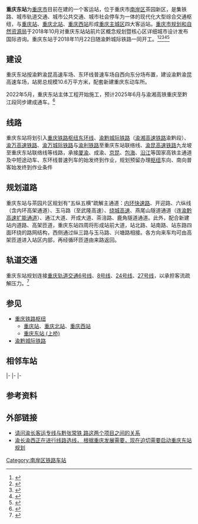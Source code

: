 {{Otheruses
|subject=建设中位于[[重庆市|重庆市]][[南岸区|南岸区]]茶园的客运'''重庆东站'''
|other=位于[[重庆市|重庆市]][[沙坪坝区|沙坪坝区]]上桥的停止使用的货运重庆东站
|重庆东站 (上桥)
|disambig=无
}}
{{重庆未来建设}}
{{Infobox China railway station 
|车站名称 = 重庆东站
|图片 = 
|图片介绍 = 
|车站拼音 = Chongqing Dongzhan
|英文名称 = Chongqingdong Railway Station<ref>{{Cite web |url=http://news.sina.com.cn/o/2012-09-18/080725196193.shtml |title=铁道部:火车站名含"东西南北"统一改用拼音 |accessdate=2016-07-28 |archive-date=2017-07-30 |archive-url=https://web.archive.org/web/20170730073100/http://news.sina.com.cn/o/2012-09-18/080725196193.shtml |dead-url=no }}</ref><ref>{{cite journal |author=[[铁道部运输局|铁道部运输局]] |journal = 铁路客货运输专刊 |year=2012 |issue=4 |title = 关于明确铁路车站站名英文译法的通知 |id = 运营运调电[2012]1911号 |page = 6}}</ref>
|车站代码 = 
|电报码 = 
|拼音码 = 
|车站类型 = 客运站
|技术性质 = 
|业务性质 = 
|始建时间 = 2018年11月22日
|开通运营 = 
|车站位置 = {{CHN}}[[重庆市|重庆市]][[南岸区|南岸区]][[长生桥镇|长生桥镇]]
|坐标 = 
|归属 = 
|线路 = [[重庆铁路枢纽东环线|重庆铁路枢纽东环线]]（建设中）<br />[[渝长厦高速铁路|渝长厦高速铁路]]（建设中）<br />[[郑渝高速铁路|郑渝高速铁路]]（建设中）<br />[[渝昆高速铁路|渝昆高速铁路]]（建设中）
|使用状态 = 建设中
|车站等级 = 
|股道数目 = 45
|正线 = 6
|到发线 = 39
|月台数目 = 20
|岛式站台 = 19
|侧式站台 = 1
|站台面 = 39
|route_map=<!--{{重庆铁路车站RDT/重庆东站}}-->
}}

'''重庆东站'''为[[重庆市|重庆市]]目前在建的一个客运站，位于重庆市[[南岸区|南岸区]]茶园新区，是集铁路、城市轨道交通、城市公共交通、城市社会停车为一体的现代化大型综合交通枢纽，与[[重庆站|重庆站]]、[[重庆北站|重庆北站]]、[[重庆西站|重庆西站]]形成[[重庆主城区|重庆主城区]]四大客运站。[[重庆市规划和自然资源局|重庆市规划和自然资源局]]于2018年10月对重庆东站站前片区概念规划暨核心区详细城市设计发布国际咨询。重庆东站于2018年11月22日随渝黔城际铁路一同开工。<ref>{{cite news|url=http://sthjj.cq.gov.cn/zwgk_249/gszx/sljsxmhpxxgg_67134/201901/W020200213630807505279.pdf|title=重庆枢纽东环线环境影响报告书|date=2015-12-07|accessdate=2015-12-09|archive-date=2021-06-15|archive-url=https://web.archive.org/web/20210615023652/http://sthjj.cq.gov.cn/zwgk_249/gszx/sljsxmhpxxgg_67134/201901/W020200213630807505279.pdf}}</ref><ref>{{cite web |title=重庆东站站前片区概念规划暨核心区详细城市设计国际咨询公告 |url=http://www.cqupb.gov.cn/content.aspx?id=38308 |publisher=重庆市规划和自然资源局 |accessdate=2018-11-24 |date=2018-10-31 |archive-date=2018-11-24 |archive-url=https://web.archive.org/web/20181124162516/http://www.cqupb.gov.cn/content.aspx?id=38308 |dead-url=no }}</ref><ref>{{cite news |title=重庆东站定址茶园11月22日开工 将引入4条轨道线 |url=http://cq.ifeng.com/a/20181123/7050063_0.shtml |accessdate=2018-11-24 |work=[[凤凰网|凤凰网]]重庆 |date=2018-11-23 |archive-date=2018-11-24 |archive-url=https://web.archive.org/web/20181124215923/http://cq.ifeng.com/a/20181123/7050063_0.shtml |dead-url=no }}</ref><ref>{{cite news |title=渝湘高铁重庆至黔江段暨重庆东站开工建设 |url=http://cq.people.com.cn/n2/2018/1122/c365401-32320909.html |accessdate=2018-11-24 |work=[[人民网|人民网]]-重庆频道 |date=2018-11-22 |archive-date=2018-11-24 |archive-url=https://web.archive.org/web/20181124162336/http://cq.people.com.cn/n2/2018/1122/c365401-32320909.html |dead-url=yes }}</ref><ref>{{cite web |title=重庆东站片区控制性详细规划 |url=http://ghzrzyj.cq.gov.cn/ztlm_186/ghgb/kzxxgh/202010/t20201018_8024338.html |publisher=重庆市规划和自然资源局 |accessdate=2021-04-21 |date=2021-02-05 |archive-date=2021-04-21 |archive-url=https://web.archive.org/web/20210421083534/http://ghzrzyj.cq.gov.cn/ztlm_186/ghgb/kzxxgh/202010/t20201018_8024338.html |dead-url=no }}</ref>

==建设==
重庆东站按渝黔渝昆高速车场、东环线普速车场自西向东分场布置，建设渝黔渝昆高速车场，站房总规模10.6万平方米，配套新建重庆东动车所。

2022年5月，重庆东站主体工程开始施工，预计2025年6月与渝湘高铁重庆至黔江段同步建成通车。<ref>{{cite web |title=重庆东站进入主体施工 带你“预览”重庆新建的最大铁路综合交通枢纽 |url=http://cq.cqnews.net/html/2022-05/20/content_977248470632345600.html |website=华龙网 |accessdate=2022-05-21 |date=2022-05-20 |archive-date=2022-05-21 |archive-url=https://web.archive.org/web/20220521060852/http://cq.cqnews.net/html/2022-05/20/content_977248470632345600.html }}</ref>

==线路==
重庆东站将划引入[[重庆铁路枢纽东环线|重庆铁路枢纽东环线]]、[[渝黔城际铁路|渝黔城际铁路]]（[[渝长客运专线|渝湘高速铁路]]渝黔段）、[[渝万高速铁路|渝万高速铁路]]、[[渝万城际铁路|渝万城际铁路]]与[[渝利铁路|渝利铁路]]至重庆东站联络线、[[渝昆高速铁路|渝昆高速铁路]]九龙坡至重庆东站联络线等线路，承接[[厦渝通道|厦渝]]、成渝、[[京昆通道|京昆]]、[[包（银）海通道|包海]]、[[沪汉蓉快速客运通道|沿江]]等国家高铁主通道及中短途动车、东环线普速列车的始发终到作业，规划预留办理[[重庆铁路枢纽|枢纽]]东向、南向普客始发终到作业条件

==规划道路==
重庆东站与茶园片区规划有“五纵五横”疏解主通道：[[重庆内环快速公路|内环快速路]]、开迎路、六纵线（含内环高架通道）、玉马路（至武隆高速）、[[重庆绕城高速公路|绕城高速]]、燕尾山隧道通道（连[[渝黔高速公路|渝黔高速扩能通道]]）、通江大道、开成大道、茶涪路、鹿角隧道通道。此外，配合新建站内道路、高架匝道，重庆东站四周将形成站前大道，站北路、站南路、站东路四面环绕的路网结构，西侧通过纵三路与玉马路、兴塘路相接。各方向来车均可由高架匝道进入站区内部，再经循环匝道由来路返回。

==轨道交通==
重庆东站规划连接[[重庆轨道交通|重庆轨道交通]][[重庆轨道交通6号线|6号线]]、[[重庆轨道交通8号线|8号线]]、[[重庆轨道交通24号线|24号线]]、[[重庆轨道交通27号线|27号线]]，以承担客流疏解压力。<ref>{{cite news |title=重庆东站选址确定 在南岸茶园新区东南侧 |url=http://cq.people.com.cn/n2/2018/1102/c365401-32237856.html |accessdate=2018-11-24 |work=[[人民网|人民网]]-重庆频道 |date=2018-11-02 |archive-date=2020-02-07 |archive-url=https://web.archive.org/web/20200207000717/http://cq.people.com.cn/n2/2018/1102/c365401-32237856.html |dead-url=no }}</ref>

==参见==
*[[重庆铁路枢纽|重庆铁路枢纽]]
**[[重庆站|重庆站]]、[[重庆北站|重庆北站]]、[[重庆西站|重庆西站]]
**[[重庆东站_(上桥)|重庆东站 (上桥)]]
*[[渝黔城际铁路|渝黔城际铁路]]
==相邻车站==
{{start rail box|[[File:China_Railways.svg|16px]] [[中国铁路|中国铁路]]}}
{{s-inop|[[南彭站|南彭站]]|往[[珞璜南站|珞璜南站]]方向}}
{{s-line|[[重庆铁路枢纽东环线|重庆铁路枢纽东环线]]<br />← ？km 重庆东站 ？km →|}}
{{s-inop|[[东港站_(重庆市)|东港站]]|往[[磨心坡站|磨心坡站]]方向}}
|-
{{s-inop|[[重庆站|重庆站]]|往[[重庆站|重庆站]]方向}}
{{s-line|[[渝黔城际铁路|渝黔城际铁路]]<br />← 21km 重庆东站 15km →|}}
{{s-inop|[[巴南站|巴南站]]|往[[黔江站|黔江站]]方向}}
|-
{{s-inop|[[新妙场站|新妙场站]]|往[[郑州东站|郑州东站]]方向}}
{{s-line|[[郑渝高速铁路|郑渝高速铁路渝万段南线]]<br /> ←？km 重庆东站|}}
{{terminus}}
|-
{{s-inop|[[九龙坡站|九龙坡站]]|联络线起讫站}}
{{s-line|[[渝昆高速铁路|渝昆重庆东站联络线]]<br /> ←？km 重庆东站|}}
{{terminus}}
{{end box}}

==参考资料==
{{Reflist}}

==外部链接==
*[http://www.cq.gov.cn/publicmail/citizen/viewreleasemail.aspx?intreleaseid=192527 请问渝长客运专线与黔张常铁 路这两个项目之间的关系] {{Wayback|url=http://www.cq.gov.cn/publicmail/citizen/viewreleasemail.aspx?intreleaseid=192527 |date=20190815150458 }}
*[http://www.cq.gov.cn/PublicMail/Citizen/ViewReleaseMail.aspx?intReleaseID=175404 渝长渝西正在进行线路选线， 根据重庆发展需要，现在迫切需要启动重庆东站规划] {{Wayback|url=http://www.cq.gov.cn/PublicMail/Citizen/ViewReleaseMail.aspx?intReleaseID=175404 |date=20160305013833 }}

{{郑渝高速铁路}}
{{渝贵高速铁路}}
{{渝黔城际铁路}}
{{西渝高速铁路}}
{{重庆东环铁路}}
{{重庆铁路}}
{{重庆车站列表}}

{{DEFAULTSORT:Chongqing East Railway Station}}
[[Category:南岸区铁路车站|Category:南岸区铁路车站]]